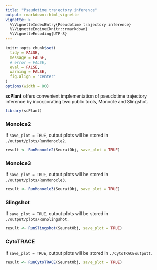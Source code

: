 ```yaml
---
title: "Pseudotime trajectory inference"
output: rmarkdown::html_vignette
vignette: >
  %\VignetteIndexEntry{Pseudotime trajectory inference}
  %\VignetteEngine{knitr::rmarkdown}
  %\VignetteEncoding{UTF-8}
---
```


```r
knitr::opts_chunk$set(
  tidy = FALSE,
  message = FALSE,
  # error = FALSE,
  eval = FALSE,
  warning = FALSE,
  fig.align = "center"
)
options(width = 80)
```

**scPlant** offers convenient implementation of pseudotime trajectory inference by incorporating two public tools, Monocle and Slingshot.


```r
library(scPlant)
```

### Monolce2

If `save_plot = TRUE`, output plots will be stored in `./output/plots/RunMonocle2`.

```r
result <- RunMonocle2(SeuratObj, save_plot = TRUE)
```

### Monolce3

If `save_plot = TRUE`, output plots will be stored in `./output/plots/RunMonocle3`.

```r
result <- RunMonocle3(SeuratObj, save_plot = TRUE)
```


### Slingshot

If `save_plot = TRUE`, output plots will be stored in `./output/plots/RunSlingshot`.

```r
result <- RunSlingshot(SeuratObj, save_plot = TRUE)
```

### CytoTRACE

If `save_plot = TRUE`, output plots will be stored in `./CytoTRACEoutputt`.

```r
result <- RunCytoTRACE(SeuratObj, save_plot = TRUE)
```




